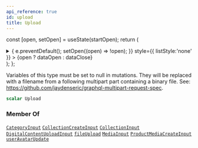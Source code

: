 ```yaml
---
api_reference: true
id: upload
title: Upload
---
```






const [open, setOpen] = useState(startOpen);
return (
<details {...(open ? { open: true } : {})} className="details" style={{ border:'none', boxShadow:'none', background:'var(--ifm-background-color)' }}>
<summary
onClick={(e) => {
e.preventDefault();
setOpen((open) => !open);
}}
style={{ listStyle:'none' }} >
{open ? dataOpen : dataClose}
</summary>
{open && children}
</details>
);
};

Variables of this type must be set to null in mutations. They will be replaced with a filename from a following multipart part containing a binary file. See: https://github.com/jaydenseric/graphql-multipart-request-spec.

```graphql
scalar Upload
```

### Member Of

[`CategoryInput`](../../../api-reference/products/inputs/category-input.mdx) <Badge class="badge badge--secondary" text="input"/><Bullet />[`CollectionCreateInput`](../../../api-reference/products/inputs/collection-create-input.mdx) <Badge class="badge badge--secondary" text="input"/><Bullet />[`CollectionInput`](../../../api-reference/products/inputs/collection-input.mdx) <Badge class="badge badge--secondary" text="input"/><Bullet />[`DigitalContentUploadInput`](../../../api-reference/products/inputs/digital-content-upload-input.mdx) <Badge class="badge badge--secondary" text="input"/><Bullet />[`fileUpload`](../../../api-reference/miscellaneous/mutations/file-upload.mdx) <Badge class="badge badge--secondary" text="mutation"/><Bullet />[`MediaInput`](../../../api-reference/miscellaneous/inputs/media-input.mdx) <Badge class="badge badge--secondary" text="input"/><Bullet />[`ProductMediaCreateInput`](../../../api-reference/products/inputs/product-media-create-input.mdx) <Badge class="badge badge--secondary" text="input"/><Bullet />[`userAvatarUpdate`](../../../api-reference/users/mutations/user-avatar-update.mdx) <Badge class="badge badge--secondary" text="mutation"/>
